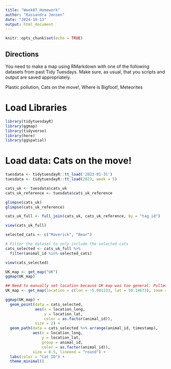 ```yaml
---
title: "Week07_Homework"
author: "Kassandra Jensen"
date: "2024-10-13"
output: html_document
---
```


```r
knitr::opts_chunk$set(echo = TRUE)
```

## Directions
You need to make a map using RMarkdown with one of the following datasets from past Tidy Tuesdays. Make sure, as usual, that you scripts and output are saved appropriately.

Plastic pollution, Cats on the move!, Where is Bigfoot!, Meteorites

# Load Libraries
```r
library(tidytuesdayR)
library(ggmap)
library(tidyverse)
library(here)
library(ggspatial)
```

# Load data: Cats on the move!
```r
tuesdata <- tidytuesdayR::tt_load('2023-01-31')
tuesdata <- tidytuesdayR::tt_load(2023, week = 5)

cats_uk <- tuesdata$cats_uk
cats_uk_reference <- tuesdata$cats_uk_reference

glimpse(cats_uk)
glimpse(cats_uk_reference)

cats_uk_full <- full_join(cats_uk, cats_uk_reference, by = "tag_id")

view(cats_uk_full)
```

```r
selected_cats <- c("Maverick", "Bear")

# Filter the dataset to only include the selected cats
cats_selected <- cats_uk_full %>% 
  filter(animal_id %in% selected_cats)

view(cats_selected)
```


```r
UK_map <- get_map("UK")
ggmap(UK_map)

## Need to manually set location because UK map was too general. Pulled point from one of the cats.
UK_map <- get_map(location = c(lon = -5.081133, lat = 50.14673), zoom = 15, maptype = "hybrid")

ggmap(UK_map) +
  geom_point(data = cats_selected,
             aes(x = location_long, 
                 y = location_lat, 
                 color = as.factor(animal_id)),
             size = 2) +
  geom_path(data = cats_selected %>% arrange(animal_id, timestamp),
            aes(x = location_long,
                y = location_lat, 
                group = animal_id, 
                color = as.factor(animal_id)),
            size = 0.5, lineend = "round") +
  labs(color = "Cat ID") +
  theme_minimal()

```


